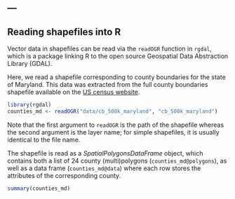 ---
---

## Reading shapefiles into R 

Vector data in shapefiles can be read via the `readOGR` function in `rgdal`,
which is a package linking R to the open source Geospatial Data Abstraction 
Library (GDAL).

Here, we read a shapefile corresponding to county boundaries for the state 
of Maryland. This data was extracted from the full county boundaries
shapefile available on the [US census website](https://www.census.gov/geo/maps-data/data/cbf/cbf_counties.html).

```r
library(rgdal)
counties_md <- readOGR("data/cb_500k_maryland", "cb_500k_maryland")
```

Note that the first argument to `readOGR` is the path of the shapefile 
whereas the second argument is the layer name; for simple shapefiles, it is
usually identical to the file name.

<!--split-->

The shapefile is read as a *SpatialPolygonsDataFrame* object, which contains
both a list of 24 county (multi)polygons (`counties_md@polygons`), as well as a
data frame (`counties_md@data`) where each row stores the attributes of the
corresponding county.

```r
summary(counties_md)
```
